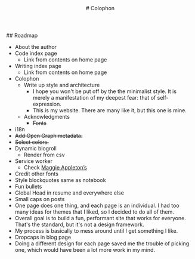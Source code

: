 
<BaseLayout title="Colophon" description="Notes on the design of this website.">
  <header>
  # Colophon
  </header>

  <section>
  ## Roadmap

  - About the author
  - Code index page
    - Link from contents on home page  
  - Writing index page
    - Link from contents on home page
  - Colophon
    - Write up style and architecture
      - I hope you won't be put off by the the minimalist style. It is merely a manifestation of my deepest fear: that of self-expression.
      - This is my website. There are many like it, but this one is mine.
    - Acknowledgments
      - ~~Fonts~~
  - i18n
  - ~~Add Open Graph metadata.~~
  - ~~Select colors.~~
  - Dynamic blogroll
    - Render from csv
  - Service worker
    - Check [Maggie Appleton’s](maggieappleton.com)
  - Credit other fonts
  - Style blockquotes same as notebook
  - Fun bullets
  - Global Head in resume and everywhere else
  - Small caps on posts
  - One page does one thing, and each page is an individual. I had too many ideas for themes that I liked, so I decided to do all of them.
  - Overall goal is to build a fun, performant site that works for everyone. That's the standard, but it's not a design framework.
  - My process is basically to mess around until I get something I like.
  - Dropcaps in blog page
  - Doing a different design for each page saved me the trouble of picking one, which would have been a lot more work in my mind.
  </section>
</BaseLayout>
